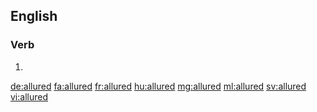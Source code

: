==English==

===Verb===
{{head|en|verb form}}

# {{en-past of|allure}}

[[de:allured]]
[[fa:allured]]
[[fr:allured]]
[[hu:allured]]
[[mg:allured]]
[[ml:allured]]
[[sv:allured]]
[[vi:allured]]